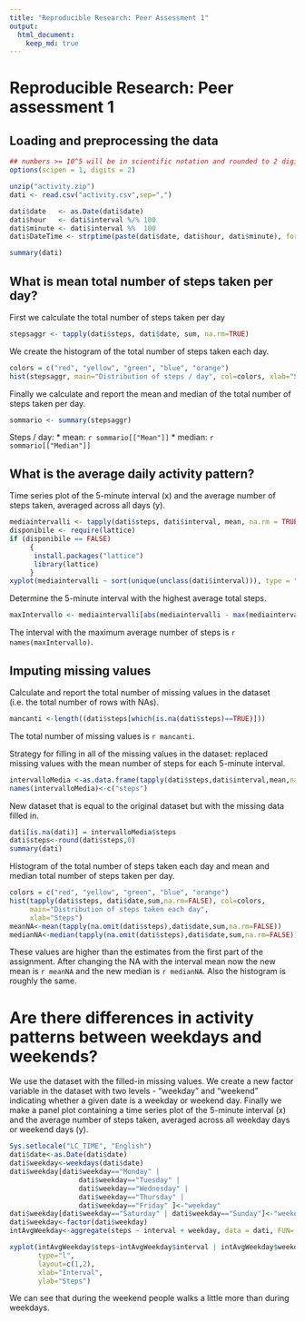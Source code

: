 ---
title: "Reproducible Research: Peer Assessment 1"
output: 
  html_document:
    keep_md: true
---

# Reproducible Research: Peer assessment 1

## Loading and preprocessing the data

```{r, echo=FALSE}
## numbers >= 10^5 will be in scientific notation and rounded to 2 digits
options(scipen = 1, digits = 2)
```

```{r results="hide"}
unzip("activity.zip")
dati <- read.csv("activity.csv",sep=",")

dati$date   <- as.Date(dati$date)
dati$hour   <- dati$interval %/% 100
dati$minute <- dati$interval %%  100
dati$DateTime <- strptime(paste(dati$date, dati$hour, dati$minute), format="%Y-%m-%d %H %M")
```


```{r}
summary(dati)
```

## What is mean total number of steps taken per day?

First we calculate the total number of steps taken per day

```{r}
stepsaggr <- tapply(dati$steps, dati$date, sum, na.rm=TRUE)
```

We create the histogram of the total number of steps taken each day.

```{r fig.width=8, fig.height=7}
colors = c("red", "yellow", "green", "blue", "orange") 
hist(stepsaggr, main="Distribution of steps / day", col=colors, xlab="Steps")
```

Finally we calculate and report the mean and median of the total number of steps taken per day.

```{r}
sommario <- summary(stepsaggr)
```

Steps / day:
* mean: `r sommario[["Mean"]]`
* median: `r sommario[["Median"]]`

## What is the average daily activity pattern?

Time series plot of the 5-minute interval (x) and the average number of steps taken, averaged across all days (y).

```{r}
mediaintervalli <- tapply(dati$steps, dati$interval, mean, na.rm = TRUE)
disponibile <- require(lattice)
if (disponibile == FALSE) 
     {
      install.packages("lattice")
      library(lattice)
     }
xyplot(mediaintervalli ~ sort(unique(unclass(dati$interval))), type = "l", col = "red", xlab = "Interval", ylab = "Steps", main="Average daily activity pattern")
```

Determine the 5-minute interval with the highest average total steps.

```{r}
maxIntervallo <- mediaintervalli[abs(mediaintervalli - max(mediaintervalli)) < 1]
```

The interval with the maximum average number of steps is `r names(maxIntervallo)`.

## Imputing missing values

Calculate and report the total number of missing values in the dataset (i.e. the total number of rows with NAs).

```{r}
mancanti <-length((dati$steps[which(is.na(dati$steps)==TRUE)]))
```

The total number of missing values is `r mancanti`.

Strategy for filling in all of the missing values in the dataset: replaced missing values with the mean number of steps for each 5-minute interval. 

```{r}
intervalloMedia <-as.data.frame(tapply(dati$steps,dati$interval,mean,na.rm=TRUE))
names(intervalloMedia)<-c("steps")
```

New dataset that is equal to the original dataset but with the missing data filled in.

```{r}
dati[is.na(dati)] = intervalloMedia$steps
dati$steps<-round(dati$steps,0)
summary(dati)
```

Histogram of the total number of steps taken each day and mean and median total number of steps taken per day. 

```{r fig.width=8, fig.height=7}
colors = c("red", "yellow", "green", "blue", "orange") 
hist(tapply(dati$steps, dati$date,sum,na.rm=FALSE), col=colors,
     main="Distribution of steps taken each day",
     xlab="Steps")
meanNA<-mean(tapply(na.omit(dati$steps),dati$date,sum,na.rm=FALSE))
medianNA<-median(tapply(na.omit(dati$steps),dati$date,sum,na.rm=FALSE))
```

These values are higher than the estimates from the first part of the assignment. After changing the NA with the interval mean now the new mean is `r meanNA` and the new median is `r medianNA`.
Also the histogram is roughly the same.

# Are there differences in activity patterns between weekdays and weekends?

We use the dataset with the filled-in missing values.
We create a new factor variable in the dataset with two levels - "weekday" and "weekend" indicating whether a given date is a weekday or weekend day.
Finally we make a panel plot containing a time series plot of the 5-minute interval (x) and the average number of steps taken, averaged across all weekday days or weekend days (y). 

```{r}
Sys.setlocale("LC_TIME", "English")
dati$date<-as.Date(dati$date)
dati$weekday<-weekdays(dati$date)
dati$weekday[dati$weekday=="Monday" | 
                 dati$weekday=="Tuesday" | 
                 dati$weekday=="Wednesday" | 
                 dati$weekday=="Thursday" | 
                 dati$weekday=="Friday" ]<-"weekday"
dati$weekday[dati$weekday=="Saturday" | dati$weekday=="Sunday"]<-"weekend"
dati$weekday<-factor(dati$weekday)
intAvgWeekday<-aggregate(steps ~ interval + weekday, data = dati, FUN= "mean" )

xyplot(intAvgWeekday$steps~intAvgWeekday$interval | intAvgWeekday$weekday, 
       type="l",
       layout=c(1,2),
       xlab="Interval", 
       ylab="Steps")
```


We can see that during the weekend people walks a little more than during weekdays.
